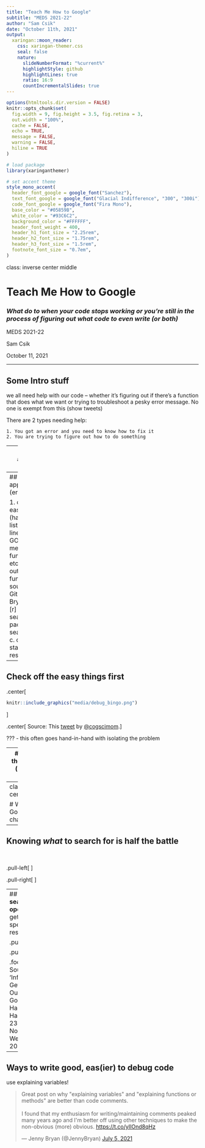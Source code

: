 ```yaml
---
title: "Teach Me How to Google"
subtitle: "MEDS 2021-22"
author: "Sam Csik"
date: "October 11th, 2021"
output:
  xaringan::moon_reader:
    css: xaringan-themer.css
    seal: false
    nature:
      slideNumberFormat: "%current%"
      highlightStyle: github
      highlightLines: true
      ratio: 16:9
      countIncrementalSlides: true
---
```


```r
options(htmltools.dir.version = FALSE)
knitr::opts_chunk$set(
  fig.width = 9, fig.height = 3.5, fig.retina = 3,
  out.width = "100%",
  cache = FALSE,
  echo = TRUE,
  message = FALSE, 
  warning = FALSE,
  hiline = TRUE
)
```

```r
# load package
library(xaringanthemer)

# set accent theme
style_mono_accent(
  header_font_google = google_font("Sanchez"), 
  text_font_google = google_font("Glacial Indifference", "300", "300i"),
  code_font_google = google_font("Fira Mono"),
  base_color = "#05859B",
  white_color = "#93C6C2",
  background_color = "#FFFFFF",
  header_font_weight = 400,
  header_h1_font_size = "2.25rem",
  header_h2_font_size = "1.75rem",
  header_h3_font_size = "1.5rem",
  footnote_font_size = "0.7em",
)
```

class: inverse center middle

# Teach Me How to Google
### *What do to when your code stops working or you're still in the process of figuring out what code to even write (or both)*  

MEDS 2021-22  

Sam Csik  

October 11, 2021

---
  
## Some Intro stuff

we all need help with our code -- whether it's figuring out if there's a function that does what we want or trying to troubleshoot a pesky error message. No one is exempt from this (show tweets)

There are 2 types needing help:

    1. You got an error and you need to know how to fix it
    2. You are trying to figure out how to do something

---
## General approaches (non-error)

need to know vocabulary

---
## General apporaches (error message)

    1.  check the easy things (have a check list)
    2.  run line by line (if pipes)
    3.  GOOGLE (error message, function name, etc.)
        a. Check out function/package source code on GitHub (Jenny Bryan's tweet)
        b. [r] in front of search phrase or package + search phrase
        c. check dates on stack overflow responses

---
## Check off the easy things first

.center[
```r
knitr::include_graphics("media/debug_bingo.png")
```
]

.center[
Source: This [tweet](https://twitter.com/cogscimom/status/1354508785365078016?ref_src=twsrc%5Etfw) by [@cogscimom](https://twitter.com/cogscimom).
]

???
- this often goes hand-in-hand with isolating the problem

---
## Isolate the problem (line-by-line)

---
class: inverse center middle

# Why is Googling so challengeing?

---
## Knowing *what* to search for is half the battle

<br>

.pull-left[
<blockquote class="twitter-tweet"><p lang="en" dir="ltr">The early hard part is just knowing the vocabulary. True beginners would have no reason to know what a join is. They might describe it as “looking up values from another table” which may not produce helpful results. So reading through a text book or intro class can give vocab</p>&mdash; JD Long (@CMastication) <a href="https://twitter.com/CMastication/status/1437827181476995072?ref_src=twsrc%5Etfw">September 14, 2021</a></blockquote> <script async src="https://platform.twitter.com/widgets.js" charset="utf-8"></script>
]

.pull-right[
<blockquote class="twitter-tweet"><p lang="en" dir="ltr">That vocabulary then becomes the enabler for good searching. And I wish I had a better (faster) way to ramp up their vocab.</p>&mdash; JD Long (@CMastication) <a href="https://twitter.com/CMastication/status/1437827413459755009?ref_src=twsrc%5Etfw">September 14, 2021</a></blockquote> <script async src="https://platform.twitter.com/widgets.js" charset="utf-8"></script>
]

---
## Use **search operators** to get more specific results

.pull-left[
```r
knitr::include_graphics("media/how_to_nytimes.png")
```
]

.pull-right[
```r
knitr::include_graphics("media/how_to_velocity.png")
```
]

.footnote[
Source: ‘Infographic: Get More Out Of Google.’ HackCollege. HackCollege, 23 Nov. 2011. Web. 30 July 2015.
]
---

## Ways to write good, eas(ier) to debug code

use explaining variables!
<blockquote class="twitter-tweet"><p lang="en" dir="ltr">Great post on why &quot;explaining variables&quot; and &quot;explaining functions or methods&quot; are better than code comments.<br><br>I found that my enthusiasm for writing/maintaining comments peaked many years ago and I&#39;m better off using other techniques to make the non-obvious (more) obvious. <a href="https://t.co/yIIOnd8qHz">https://t.co/yIIOnd8qHz</a></p>&mdash; Jenny Bryan (@JennyBryan) <a href="https://twitter.com/JennyBryan/status/1412140590842597385?ref_src=twsrc%5Etfw">July 5, 2021</a></blockquote> <script async src="https://platform.twitter.com/widgets.js" charset="utf-8"></script>


